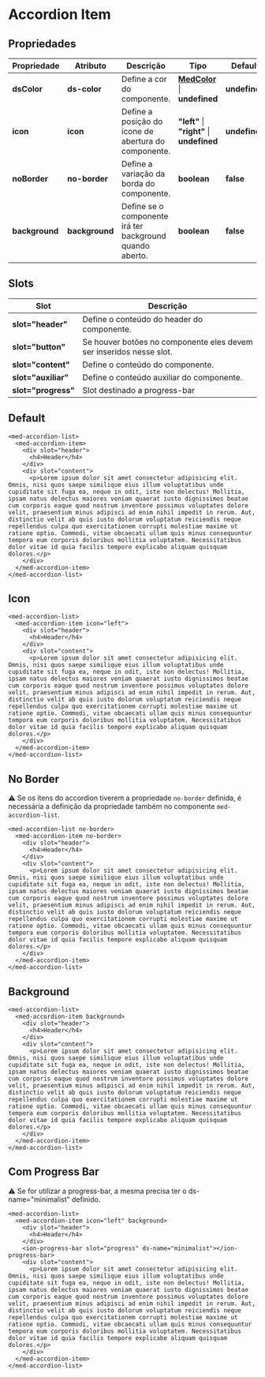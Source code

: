 
<Meta title="Components/Global/Accordion Item/Usage" />

# Accordion Item

## Propriedades

| Propriedade     | Atributo       | Descrição                                                | Tipo                                                                                                                   | Default       |
| --------------- | -------------- | -------------------------------------------------------- | ---------------------------------------------------------------------------------------------------------------------- | ------------- |
| **dsColor**     | **ds-color**   | Define a cor do componente.                              | **[MedColor](http://desenv.ordomederi.com/templarios/?path=/story/enums-enums--page#medcolors)** \| **undefined**      | **undefined** |
| **icon**        | **icon**       | Define a posição do ícone de abertura do componente.     | **"left"** \| **"right"** \| **undefined**                                                                             | **undefined** |
| **noBorder**    | **no-border**  | Define a variação da borda do componente.                | **boolean**                                                                                                            | **false**     |
| **background**  | **background** | Define se o componente irá ter background quando aberto. | **boolean**                                                                                                            | **false**     |

## Slots

| Slot                | Descrição                                                           |
| ------------------- | ------------------------------------------------------------------- |
| **slot="header"**   | Define o conteúdo do header do componente.                          |
| **slot="button"**   | Se houver botões no componente eles devem ser inseridos nesse slot. |
| **slot="content"**  | Define o conteúdo do componente.                                    |
| **slot="auxiliar"** | Define o conteúdo auxiliar do componente.                           |
| **slot="progress"** | Slot destinado a progress-bar                                       |

## Default

```
<med-accordion-list>
  <med-accordion-item>
    <div slot="header">
      <h4>Header</h4>
    </div>
    <div slot="content">
      <p>Lorem ipsum dolor sit amet consectetur adipisicing elit. Omnis, nisi quos saepe similique eius illum voluptatibus unde cupiditate sit fuga ea, neque in odit, iste non delectus! Mollitia, ipsam natus delectus maiores veniam quaerat iusto dignissimos beatae cum corporis eaque quod nostrum inventore possimus voluptates dolore velit, praesentium minus adipisci ad enim nihil impedit in rerum. Aut, distinctio velit ab quis iusto dolorum voluptatum reiciendis neque repellendus culpa quo exercitationem corrupti molestiae maxime ut ratione optio. Commodi, vitae obcaecati ullam quis minus consequuntur tempora eum corporis doloribus mollitia voluptatem. Necessitatibus dolor vitae id quia facilis tempore explicabo aliquam quisquam dolores.</p>
    </div>
  </med-accordion-item>
</med-accordion-list>
```

## Icon

```
<med-accordion-list>
  <med-accordion-item icon="left">
    <div slot="header">
      <h4>Header</h4>
    </div>
    <div slot="content">
      <p>Lorem ipsum dolor sit amet consectetur adipisicing elit. Omnis, nisi quos saepe similique eius illum voluptatibus unde cupiditate sit fuga ea, neque in odit, iste non delectus! Mollitia, ipsam natus delectus maiores veniam quaerat iusto dignissimos beatae cum corporis eaque quod nostrum inventore possimus voluptates dolore velit, praesentium minus adipisci ad enim nihil impedit in rerum. Aut, distinctio velit ab quis iusto dolorum voluptatum reiciendis neque repellendus culpa quo exercitationem corrupti molestiae maxime ut ratione optio. Commodi, vitae obcaecati ullam quis minus consequuntur tempora eum corporis doloribus mollitia voluptatem. Necessitatibus dolor vitae id quia facilis tempore explicabo aliquam quisquam dolores.</p>
    </div>
  </med-accordion-item>
</med-accordion-list>
```

## No Border

⚠️ Se os itens do accordion tiverem a propriedade `no-border` definida, é necessária a definição da propriedade também no componente `med-accordion-list`.

```
<med-accordion-list no-border>
  <med-accordion-item no-border>
    <div slot="header">
      <h4>Header</h4>
    </div>
    <div slot="content">
      <p>Lorem ipsum dolor sit amet consectetur adipisicing elit. Omnis, nisi quos saepe similique eius illum voluptatibus unde cupiditate sit fuga ea, neque in odit, iste non delectus! Mollitia, ipsam natus delectus maiores veniam quaerat iusto dignissimos beatae cum corporis eaque quod nostrum inventore possimus voluptates dolore velit, praesentium minus adipisci ad enim nihil impedit in rerum. Aut, distinctio velit ab quis iusto dolorum voluptatum reiciendis neque repellendus culpa quo exercitationem corrupti molestiae maxime ut ratione optio. Commodi, vitae obcaecati ullam quis minus consequuntur tempora eum corporis doloribus mollitia voluptatem. Necessitatibus dolor vitae id quia facilis tempore explicabo aliquam quisquam dolores.</p>
    </div>
  </med-accordion-item>
</med-accordion-list>
```

## Background

```
<med-accordion-list>
  <med-accordion-item background>
    <div slot="header">
      <h4>Header</h4>
    </div>
    <div slot="content">
      <p>Lorem ipsum dolor sit amet consectetur adipisicing elit. Omnis, nisi quos saepe similique eius illum voluptatibus unde cupiditate sit fuga ea, neque in odit, iste non delectus! Mollitia, ipsam natus delectus maiores veniam quaerat iusto dignissimos beatae cum corporis eaque quod nostrum inventore possimus voluptates dolore velit, praesentium minus adipisci ad enim nihil impedit in rerum. Aut, distinctio velit ab quis iusto dolorum voluptatum reiciendis neque repellendus culpa quo exercitationem corrupti molestiae maxime ut ratione optio. Commodi, vitae obcaecati ullam quis minus consequuntur tempora eum corporis doloribus mollitia voluptatem. Necessitatibus dolor vitae id quia facilis tempore explicabo aliquam quisquam dolores.</p>
    </div>
  </med-accordion-item>
</med-accordion-list>
```

## Com Progress Bar

⚠️ Se for utilizar a progress-bar, a mesma precisa ter o ds-name="minimalist" definido.

```
<med-accordion-list>
  <med-accordion-item icon="left" background>
    <div slot="header">
      <h4>Header</h4>
    </div>
    <ion-progress-bar slot="progress" ds-name="minimalist"></ion-progress-bar>
    <div slot="content">
      <p>Lorem ipsum dolor sit amet consectetur adipisicing elit. Omnis, nisi quos saepe similique eius illum voluptatibus unde cupiditate sit fuga ea, neque in odit, iste non delectus! Mollitia, ipsam natus delectus maiores veniam quaerat iusto dignissimos beatae cum corporis eaque quod nostrum inventore possimus voluptates dolore velit, praesentium minus adipisci ad enim nihil impedit in rerum. Aut, distinctio velit ab quis iusto dolorum voluptatum reiciendis neque repellendus culpa quo exercitationem corrupti molestiae maxime ut ratione optio. Commodi, vitae obcaecati ullam quis minus consequuntur tempora eum corporis doloribus mollitia voluptatem. Necessitatibus dolor vitae id quia facilis tempore explicabo aliquam quisquam dolores.</p>
    </div>
  </med-accordion-item>
</med-accordion-list>
```
